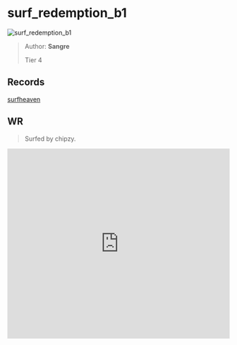 
# surf_redemption_b1

![surf_redemption_b1](https://raw.githubusercontent.com/Sayt123/SurfMapPics/Maps-and-bonuses/csgo/surf_redemption_b1.jpg)

> Author: **Sangre**
>
> Tier 4

## Records

[surfheaven](https://surfheaven.eu/map/surf_redemption_b1)

## WR

> Surfed by chipzy.

<iframe
width="100%"
height="430"
src="https://www.youtube.com/embed/gy4B76csgxU"
frameborder="0"
allow="accelerometer; autoplay; clipboard-write; encrypted-media; gyroscope; picture-in-picture"
allowFullScreen
/>

```md

[Surf Timer] - им ٠ chipzy finished in 01:19:66 (WR -00:00:34). Improving by 00:02:11
[Surf Timer] - им ٠ chipzy beat the map record! Rank: 1/602


```
                